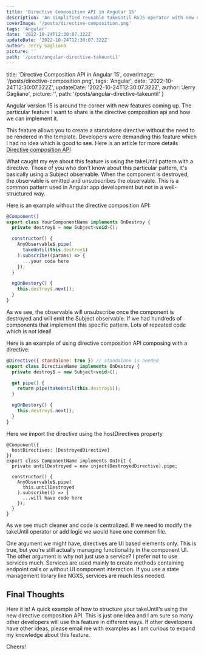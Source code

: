 ```yaml
---
title: 'Directive Composition API in Angular 15'
description: 'An simplified reusable takeUntil RxJS operator with new directive composition api'
coverImage: '/posts/directive-composition.png'
tags: 'Angular'
date: '2022-10-24T12:30:07.322Z'
updateDate: '2022-10-24T12:30:07.322Z'
author: Jerry Gagliano
picture: ''
path: '/posts/angular-directive-takeuntil'
---
```



title: 'Directive Composition API in Angular 15',
coverImage: '/posts/directive-composition.png',
tags: 'Angular',
date: '2022-10-24T12:30:07.322Z',
updateDate: '2022-10-24T12:30:07.322Z',
author: 'Jerry Gagliano',
picture: '',
path: '/posts/angular-directive-takeuntil'
}

Angular version 15 is around the corner with new features coming up. The particular feature I want to share is the directive composition api and how we can implement it.

This feature allows you to create a standalone directive without the need to be rendered in the template. Developers were demanding this feature which I had no idea which is good to see. Here is an article for more details [Directive composition API](https://www.angularjswiki.com/angular/directive-composition-api-in-angular-15/#real-use-cases)

What caught my eye about this feature is using the takeUntil pattern with a directive. Those of you who don't know about this particular pattern, it's basically using a Subject observable. When the component is destroyed, the observable is emitted and unsubscribes the observable. This is a common pattern used in Angular app development but not in a well-structured way.

Here is an example without the directive composition API:

```js
@Component()
export class YourComponentName implements OnDestroy {
  private destroy$ = new Subject<void>();

  constructor() {
    AnyObservable$.pipe(
      takeUntil(this.destroy$)
    ).subscribe((params) => {
      ...your code here
    });
  }

  ngOnDestory() {
    this.destroy$.next();
  }
}
```

As we see, the observable will unsubscribe once the component is destroyed and will emit the Subject observable. If we had hundreds of components that implement this specific pattern. Lots of repeated code which is not ideal!

Here is an example of using directive composition API composing with a directive:

```js
@Directive({ standalone: true }) // standalone is needed
export class DirectiveName implements OnDestroy {
  private destroy$ = new Subject<void>();

  get pipe() {
    return pipe(takeUntil(this.destroy$));
  }

  ngOnDestory() {
    this.destroy$.next();
  }
}
```

Here we import the directive using the hostDirectives property

```
@Component({
  hostDirectives: [DestroyedDirective]
})
export class ComponentName implements OnInit {
  private untilDestroyed = new inject(DestroyedDirective).pipe;

  constructor() {
    AnyObservable$.pipe(
      this.untilDestroyed
    ).subscribe(() => {
      ...will have code here
    });
  }
}
```

As we see much cleaner and code is centralized. If we need to modify the takeUntil operator or add logic we would have one common file.

One argument we might have, directives are UI based elements only. This is true, but you're still actually managing functionality in the component UI. The other argument is why not just use a service? I prefer not to use services much. Services are used mainly to create methods containing endpoint calls or without UI component interaction. If you use a state management library like NGXS, services are much less needed.

## Final Thoughts

Here it is! A quick example of how to structure your takeUntil's using the new directive composition API. This is just one idea and I am sure so many other developers will use this feature in different ways. If other developers have other ideas, please email me with examples as I am curious to expand my knowledge about this feature.

Cheers!
